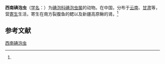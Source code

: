 {{Speciesbox
| name = 西南碘泡虫
| status = 
| status_system = 
| image = 
| genus = Myxobolus
| species = xinanensis
| authority = (Ma et Chen, 1998)<ref name='id9609'>{{cite web| url =http://www.bioinfo.cn/db05/BjdwSpecies.php?action=view&id=9609| title =西南碘泡虫| work =《中国动物物种编目数据库》| publisher =中国科学院微生物研究所| author =中国科学院动物研究所| accessdate =2009-04-16| deadurl =yes| archiveurl =https://web.archive.org/web/20160305042347/http://www.bioinfo.cn/db05/BjdwSpecies.php?action=view&id=9609| archivedate =2016-03-05| df =}}</ref>
}}

'''西南碘泡虫'''（[[学名|学名]]：{{lang|la|''Myxobolus xinanensis''}}）为[[碘泡科|碘泡科]][[碘泡虫属|碘泡虫属]]的动物。在中国，分布于[[云南|云南]]、[[甘肃|甘肃]]等，营[[寄生|寄生]]生活，寄生在南方裂腹鱼的鳃以及新疆高原鳅的肾。<ref name='id9609'/>

== 参考文献 ==
{{reflist}}

{{Wikispecies|Myxobolus xinanensis}}

[[Category:碘泡虫属|西南碘泡虫]]


{{Cnidarian-stub}}